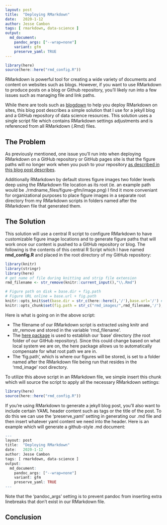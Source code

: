 ```yaml
---
layout: post
title:  "Deploying RMarkdown"
date:   2020-1-12
author: Jesse Cambon
tags: [ rmarkdown, data-science ]
output: 
  md_document:
    pandoc_args: ["--wrap=none"]
    variant: gfm
    preserve_yaml: TRUE
---
```


```r
library(here)
source(here::here("rmd_config.R"))
``` 

RMarkdown is powerful tool for creating a wide variety of documents and content on websites such as blogs. However, if you want to use RMarkdown to produce posts on a blog or Github repository, you'll likely run into a few issues such as managing file and link paths.

While there are tools such as [blogdown](https://bookdown.org/yihui/blogdown/) to help you deploy RMarkdown on sites, this blog post describes a simple solution that I use for a jekyll blog and a GitHub repository of data science resources. This solution uses a single script file which contains RMarkdown settings adjustments and is referenced from all RMarkdown (.Rmd) files.

## The Problem

As previously mentioned, one issue you'll run into when deploying RMarkdown on a GitHub repository or GitHub pages site is that the figure paths will no longer work when you push to your repository [as described in this blog post describes](http://www.randigriffin.com/2017/04/25/how-to-knit-for-mysite.html). 

Additionally RMarkdown by default stores figure images two folder levels deep using the RMarkdown file location as its root (ie. an example path would be ./rmdname_files/figure-gfm/image.png) I find it more conveniant for organizational purposes to place figure images in a separate root directory from my RMarkdown scripts in folders named after the RMarkdown file that generated them.

## The Solution

This solution will use a central R script to configure RMarkdown to have customizable figure image locations and to generate figure paths that will work once our content is pushed to a GitHub repository or blog. The following is the contents of this central R Script which I have named **rmd_config.R** and placed in the root directory of my GitHub repository: 

```r
library(knitr)
library(stringr)
library(here)
# get name of file during knitting and strip file extension
rmd_filename <- str_remove(knitr::current_input(),"\\.Rmd")

# Figure path on disk = base.dir + fig.path
# Figure URL online = base.url + fig.path
knitr::opts_knit$set(base.dir = str_c(here::here(),'/'),base.url='/') # project root folder
knitr::opts_chunk$set(fig.path = str_c("rmd_images/",rmd_filename,'/'),echo=TRUE)
``` 

Here is what is going on in the above script:

* The filename of our RMarkdown script is extracted using knitr and str_remove and stored in the variable 'rmd_filename'.
* The [here package](https://here.r-lib.org/) is used to establish our 'base' directory (the root folder of our GitHub repository). Since this could change based on what local system we are on, the here package allows us to automatically compensate for what root path we are in.
* The 'fig.path', which is where our figures will be stored, is set to a folder named after the RMarkdown file being run that resides in the 'rmd_image' root directory.

To utilize this above script in an RMarkdown file, we simple insert this chunk which will source the script to apply all the necessary RMarkdown settings:

```r
library(here)
source(here::here("rmd_config.R"))
``` 

If you're using RMarkdown to generate a jekyll blog post, you'll also want to include certain YAML header content such as tags or the title of the post. To do this we can use the 'preserve_yaml' setting in generating our .md file and then insert whatever yaml content we need into the header. Here is an example which will generate a github-style .md document:

```r
---
layout: post
title:  "Deploying RMarkdown"
date:   2020-1-12
author: Jesse Cambon
tags: [ rmarkdown, data-science ]
output: 
  md_document:
    pandoc_args: ["--wrap=none"]
    variant: gfm
    preserve_yaml: TRUE
---
```

Note that the 'pandoc_args' setting is to prevent pandoc from inserting extra linebreaks that don't exist in our RMarkdown file.

## Conclusion

